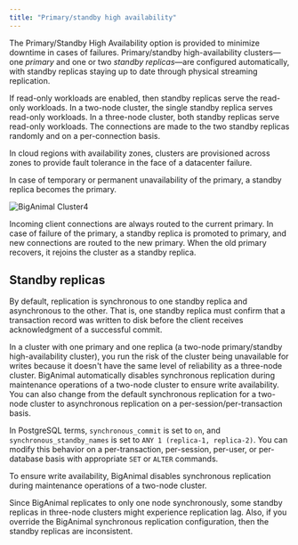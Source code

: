 ```yaml
---
title: "Primary/standby high availability"
---
```


The Primary/Standby High Availability option is provided to minimize downtime in cases of failures. Primary/standby high-availability clusters&mdash;one *primary* and one or two *standby replicas*&mdash;are configured automatically, with standby replicas staying up to date through physical streaming replication. 

If read-only workloads are enabled, then standby replicas serve the read-only workloads. In a two-node cluster, the single standby replica serves read-only workloads. In a three-node cluster, both standby replicas serve read-only workloads. The connections are made to the two standby replicas randomly and on a per-connection basis. 

In cloud regions with availability zones, clusters are provisioned across zones to provide fault tolerance in the face of a datacenter failure.

In case of temporary or permanent unavailability of the primary, a standby replica becomes the primary.

![BigAnimal Cluster4](../images/high-availability.png)

Incoming client connections are always routed to the current primary. In case of failure of the primary, a standby replica is promoted to primary, and new connections are routed to the new primary. When the old primary recovers, it rejoins the cluster as a standby replica.

## Standby replicas

By default, replication is synchronous to one standby replica and asynchronous to the other. That is, one standby replica must confirm that a transaction record was written to disk before the client receives acknowledgment of a successful commit. 

In a cluster with one primary and one replica (a two-node primary/standby high-availability cluster), you run the risk of the cluster being unavailable for writes because it doesn't have the same level of reliability as a three-node cluster. BigAnimal automatically disables synchronous replication during maintenance operations of a two-node cluster to ensure write availability. You can also change from the default synchronous replication for a two-node cluster to asynchronous replication on a per-session/per-transaction basis.

In PostgreSQL terms, `synchronous_commit` is set to `on`, and `synchronous_standby_names` is set to `ANY 1 (replica-1, replica-2)`. You can modify this behavior on a per-transaction, per-session, per-user, or per-database basis with appropriate `SET` or `ALTER` commands. 

To ensure write availability, BigAnimal disables synchronous replication during maintenance operations of a two-node cluster.

Since BigAnimal replicates to only one node synchronously, some standby replicas in three-node clusters might experience replication lag. Also, if you override the BigAnimal synchronous replication configuration, then the standby replicas are inconsistent. 